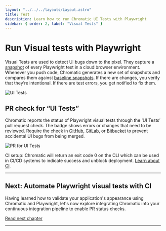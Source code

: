 ```yaml
---
layout: "../../../layouts/Layout.astro"
title: Test
description: Learn how to run Chromatic UI Tests with Playwright
sidebar: { order: 2, label: "Visual Tests" }
---
```



# Run Visual tests with Playwright

Visual Tests are used to detect UI bugs down to the pixel. They capture a [snapshot](/docs/snapshots) of every Playwright test in a cloud browser environment. Whenever you push code, Chromatic generates a new set of snapshots and compares them against [baseline snapshots](/docs/branching-and-baselines#whats-a-baseline). If there are changes, you verify that they’re intentional. If there are test errors, you get notified to fix them.

![UI Tests](../../../images/workflow-uitest.png)

<EnableE2EVT />

<Baselines />

<VerifyDiscussMerge />

## PR check for “UI Tests”

Chromatic reports the status of Playwright visual tests through the ‘UI Tests’ pull request check. The badge shows errors or changes that need to be reviewed. Require the check in [GitHub](https://help.github.com/en/github/administering-a-repository/enabling-required-status-checks), [GitLab](https://docs.gitlab.com/ee/api/commits.html#post-the-build-status-to-a-commit), or [Bitbucket](https://confluence.atlassian.com/bitbucket/suggest-or-require-checks-before-a-merge-856691474.html) to prevent accidental UI bugs from being merged.

![PR for UI Tests](../../../images/prbadge-test.png)

<div class="aside">

CI setup: Chromatic will return an exit code 0 on the CLI which can be used in CI/CD systems to indicate success and unblock deployment. [Learn about CI](/docs/playwright/ci).

</div>

---

## Next: Automate Playwright visual tests with CI

Having learned how to validate your application's appearance using Chromatic and Playwright, let's now explore integrating Chromatic into your continuous integration pipeline to enable PR status checks.

<a class="btn primary round" href="/docs/playwright/ci">
  Read next chapter
</a>

---

<Troubleshooting />
